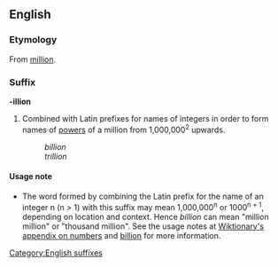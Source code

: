 ==English==
===Etymology===
From [[million]].

===Suffix===
'''-illion'''

#Combined with Latin prefixes for names of integers in order to form names of [[power]]s of a million from 1,000,000<sup>2</sup> upwards.
#:''billion''
#:''trillion''

====Usage note====
*The word formed by combining the Latin prefix for the name of an integer n (n > 1) with this suffix may mean 1,000,000<sup>n</sup> or 1000<sup>n + 1</sup>, depending on location and context.  Hence ''billion'' can mean "million million" or "thousand million".  See the usage notes at [[Wiktionary Appendix:Numbers|Wiktionary's appendix on numbers]] and [[billion]] for more information.
[[Category:English suffixes]]